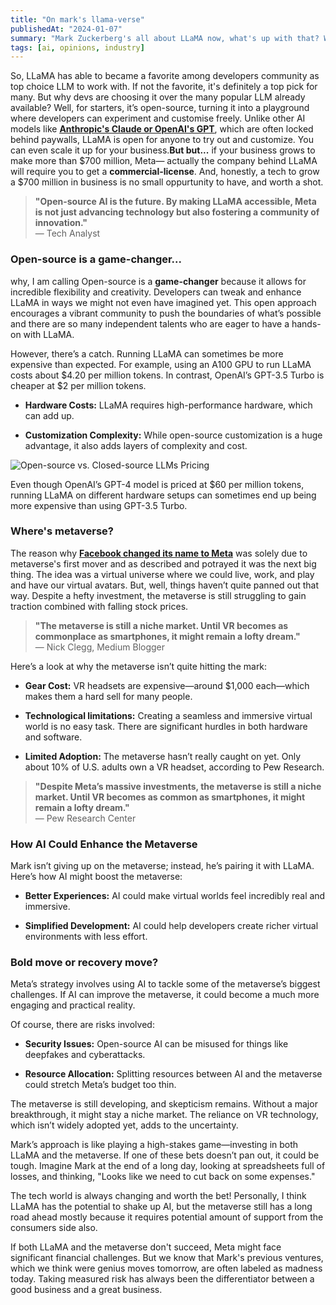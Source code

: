 ```yaml
---
title: "On mark's llama-verse"
publishedAt: "2024-01-07"
summary: "Mark Zuckerberg's all about LLaMA now, what's up with that? What happened to his metaverse ambition?"
tags: [ai, opinions, industry]
---
```


So, LLaMA has able to became a favorite among developers community as top choice LLM to work with. If not the favorite, it's definitely a top pick for many. But why devs are choosing it over the many popular LLM already available? Well, for starters, it’s open-source, turning it into a playground where developers can experiment and customise freely. Unlike other AI models like <u><a href="https://ai.plainenglish.io/anthropic-dominates-openai-a-side-by-side-comparison-of-claude-3-5-sonnet-and-gpt-4o-8cca145a466f">**Anthropic's Claude or OpenAI's GPT**</a></u>, which are often locked behind paywalls, LLaMA is open for anyone to try out and customize. You can even scale it up for your business.**But but...** if your business grows to make more than $700 million, Meta— actually the company behind LLaMA will require you to get a **commercial-license**. And, honestly, a tech to grow a $700 million in business is no small oppurtunity to have, and worth a shot.

> **"Open-source AI is the future. By making LLaMA accessible, Meta is not just advancing technology but also fostering a community of innovation."**  
> — Tech Analyst

### Open-source is a game-changer...

why, I am calling Open-source is a **game-changer**<Footnote id={1} text="Meta’s new LLama model could be a game changer" link="https://finance.yahoo.com/news/meta-llama-model-could-game-182156325.html" /> because it allows for incredible flexibility and creativity. Developers can tweak and enhance LLaMA in ways we might not even have imagined yet. This open approach encourages a vibrant community to push the boundaries of what’s possible and there are so many independent talents who are eager to have a hands-on with LLaMA.

However, there’s a catch. Running LLaMA can sometimes be more expensive than expected. For example, using an A100 GPU to run LLaMA costs about $4.20 per million tokens. In contrast, OpenAI’s GPT-3.5 Turbo is cheaper at $2 per million tokens.

- **Hardware Costs:** LLaMA requires high-performance hardware, which can add up.

- **Customization Complexity:** While open-source customization is a huge advantage, it also adds layers of complexity and cost.


<Image
  src="https://tii.imgix.net/production/articles/11630/504ef468-9520-4cf7-882f-9e5896f17068-s6kmbP.png?auto=compress&fit=crop&auto=format"
  alt="Open-source vs. Closed-source LLMs Pricing"
/>

<Callout>
  Even though OpenAI’s GPT-4 model is priced at $60 per million tokens, running
  LLaMA on different hardware setups can sometimes end up being more expensive
  than using GPT-3.5 Turbo.
</Callout>

### Where's metaverse?

The reason why <u>**Facebook changed its name to Meta**</u><Footnote id={2} text="Why has facebook changed it’s name to meta" link="https://www.newscientist.com/article/2295438-why-has-facebook-changed-its-name-to-meta-and-what-is-the-metaverse/" /> was solely due to metaverse's first mover and as described and potrayed it was the next big thing. The idea was a virtual universe where we could live, work, and play and have our virtual avatars. But, well, things haven’t quite panned out that way. Despite a hefty investment, the metaverse is still struggling to gain traction combined with falling stock prices.

> **"The metaverse is still a niche market. Until VR becomes as commonplace as smartphones, it might remain a lofty dream."**  
> — Nick Clegg, Medium Blogger

Here’s a look at why the metaverse isn’t quite hitting the mark:

- **Gear Cost:** VR headsets are expensive—around $1,000 each—which makes them a hard sell for many people.

- **Technological limitations:** Creating a seamless and immersive virtual world is no easy task. There are significant hurdles in both hardware and software.

- **Limited Adoption:** The metaverse hasn’t really caught on yet. Only about 10% of U.S. adults own a VR headset, according to Pew Research.

> **"Despite Meta’s massive investments, the metaverse is still a niche market. Until VR becomes as common as smartphones, it might remain a lofty dream."**  
> — Pew Research Center

### How AI Could Enhance the Metaverse

Mark isn’t giving up on the metaverse; instead, he’s pairing it with LLaMA. Here’s how AI might boost the metaverse:

- **Better Experiences:** AI could make virtual worlds feel incredibly real and immersive.

- **Simplified Development:** AI could help developers create richer virtual environments with less effort.

### Bold move or recovery move?

Meta’s strategy involves using AI to tackle some of the metaverse’s biggest challenges. If AI can improve the metaverse, it could become a much more engaging and practical reality.

Of course, there are risks involved:

- **Security Issues:** Open-source AI can be misused for things like deepfakes and cyberattacks.

- **Resource Allocation:** Splitting resources between AI and the metaverse could stretch Meta’s budget too thin.

The metaverse is still developing, and skepticism remains. Without a major breakthrough, it might stay a niche market. The reliance on VR technology, which isn’t widely adopted yet, adds to the uncertainty.

Mark’s approach is like playing a high-stakes game—investing in both LLaMA and the metaverse. If one of these bets doesn’t pan out, it could be tough. Imagine Mark at the end of a long day, looking at spreadsheets full of losses, and thinking, "Looks like we need to cut back on some expenses."

The tech world is always changing and worth the bet! Personally, I think LLaMA has the potential to shake up AI, but the metaverse still has a long road ahead mostly because it requires potential amount of support from the consumers side also.

If both LLaMA and the metaverse don't succeed, Meta might face significant financial challenges. But we know that Mark's previous ventures, which we think were genius moves tomorrow, are often labeled as madness today. Taking measured risk has always been the differentiator between a good business and a great business.

<FootnoteList />
